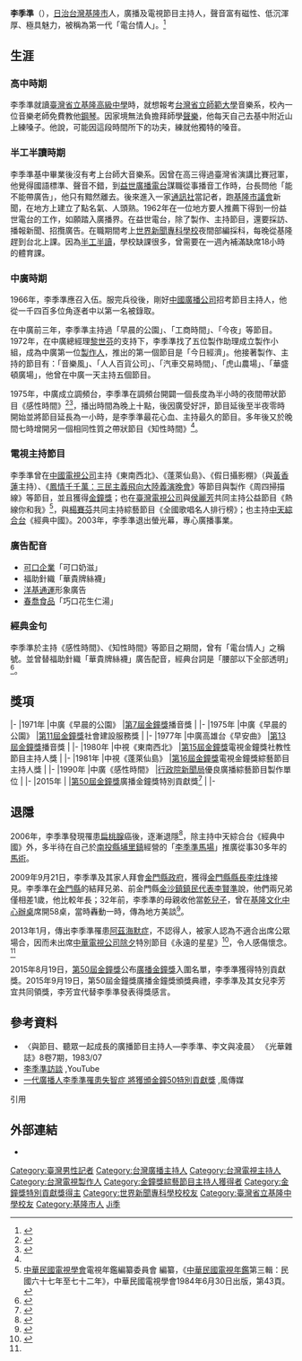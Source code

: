 {{Infobox person
| name = 李季準 
| image                     = 
| image_size                = 
| birth_date                = {{birth date|1943|3|21}}
| birth_place               = {{TWN-JPN}}[[臺北州|臺北州]][[基隆市_(州轄市)|基隆市]]
| baptised                  = 
| death_date                = {{death date and age|2017|4|22|1943|3|21}}
| death_place               = {{TWN}}
| nationality               = {{ROC}} 
| home_town                 = 
| education                 = [[基隆高中|基隆高中]]<br>[[世界新聞專科學校|世界新聞專科學校]]三專夜間部編輯採訪科
| alma_mater                =
| occupation                = 媒體工作者、主持人
| notable_works             = 
| party                     =
| religion                  = 
| spouse                    = 
| children                  = [[李芳宜|李芳宜]]、[[李孟孜|李孟孜]]<ref>{{Cite web |url=http://www.appledaily.com.tw/realtimenews/article/entertainment/20170423/1103747/ |title=822字憶亡父　李季準兒淚目「金蟬脫殼，完全是你風格」 |access-date=2017-04-24 |archive-date=2017-04-24 |archive-url=https://web.archive.org/web/20170424180814/http://www.appledaily.com.tw/realtimenews/article/entertainment/20170423/1103747/ |dead-url=no }}</ref>
| parents                   = 
| relatives                 = 
| footnotes                 = 
| 經歷 = [[中國廣播公司|中國廣播公司]]主持人<br>[[中國電視公司|中國電視公司]]主持人<br>[[臺灣電視公司|臺灣電視公司]]主持人<br>季準傳播事業有限公司製作人
| 死因 = [[扁桃腺癌|扁桃腺癌]]<br>[[阿茲海默症|阿茲海默症]]
}}

'''李季準'''（{{bd|1943年|3月21日|2017年|4月22日|catIdx=Lee}}），[[台灣日治時期|日治台灣]][[基隆市_(州轄市)|基隆市]]人，廣播及電視節目主持人，聲音富有磁性、低沉渾厚、極具魅力，被稱為第一代「電台情人」。<ref>{{Cite web |url=http://www.tvbs.com.tw/news/news_list.asp?no=blue20091104193338 |title=「電台情人」罹癌　李季準抗癌成功 |access-date=2013-09-12 |archive-date=2020-05-26 |archive-url=https://web.archive.org/web/20200526092655/https://www.tvbs.com.tw/news/news_list.asp?no=blue20091104193338 |dead-url=no }}</ref>

==生涯==
===高中時期===
李季準就讀[[臺灣省立基隆高級中學|臺灣省立基隆高級中學]]時，就想報考[[國立台灣師範大學|台灣省立師範大學]]音樂系，校內一位音樂老師免費教他[[鋼琴|鋼琴]]。因家境無法負擔拜師學[[聲樂|聲樂]]，他每天自己去基中附近山上練嗓子。他說，可能因這段時間所下的功夫，練就他獨特的嗓音。

===半工半讀時期===
李季準基中畢業後沒有考上台師大音樂系。因曾在高三得過臺灣省演講比賽冠軍，他覺得國語標準、聲音不錯，到[[益世廣播電台|益世廣播電台]]謀職從事播音工作時，台長問他「能不能帶廣告」，他只有黯然離去。後來進入一家[[通訊社|通訊社]]當記者，跑[[基隆市議會|基隆市議會]]新聞，在地方上建立了點名氣、人頭熟。1962年在一位地方要人推薦下得到一份益世電台的工作，如願踏入廣播界。在益世電台，除了製作、主持節目，還要採訪、播報新聞、招攬廣告。在職期間考上[[世界新聞專科學校|世界新聞專科學校]]夜間部編採科，每晚從基隆趕到台北上課。因為[[半工半讀|半工半讀]]，學校缺課很多，曾需要在一週內補滿缺席18小時的體育課{{fact}}。

===中廣時期===
1966年，李季準應召入伍。服完兵役後，剛好[[中國廣播公司|中國廣播公司]]招考節目主持人，他從一千四百多位角逐者中以第一名被錄取。

在中廣前三年，李季準主持過「早晨的公園」、「工商時間」、「今夜」等節目。1972年，在中廣總經理[[黎世芬|黎世芬]]的支持下，李季準找了五位製作助理成立製作小組，成為中廣第一位[[電台製作人|製作人]]，推出的第一個節目是「今日經濟」。他接著製作、主持的節目有：「音樂風」、「人人百貨公司」、「汽車交易時間」、「虎山農場」、「華盛頓廣場」，他曾在中廣一天主持五個節目。

1975年，中廣成立調頻台，李季準在調頻台開闢一個長度為半小時的夜間帶狀節目《感性時間》<ref>{{Cite web |url=http://www.cna.com.tw/news/firstnews/201704235001-1.aspx |title=李季準逝世中廣感性時間主持人享壽74歲 |access-date=2017-04-23 |archive-date=2018-09-20 |archive-url=https://web.archive.org/web/20180920070713/http://www.cna.com.tw/news/firstnews/201704235001-1.aspx |dead-url=no }}</ref>{{r|appledaily-20150820/36731600}}<REF NAME="LIFETIME">
{{Cite web |url=http://www.setn.com/News.aspx?NewsID=245864 |title=「知性時間」與「感性時間」…聲音巨人李季準精采一生 |access-date=2017-04-23 |archive-date=2020-05-26 |archive-url=https://web.archive.org/web/20200526092703/https://www.setn.com/News.aspx?NewsID=245864 |dead-url=no }}
</ref>，播出時間為晚上十點，後因廣受好評，節目延後至半夜零時開始並將節目延長為一小時，是李季準最花心血、主持最久的節目。多年後又於晚間七時增開另一個相同性質之帶狀節目《知性時間》{{r|appledaily-20150820/36731600}}<REF NAME="LIFETIME"></REF>。

===電視主持節目===
李季準曾在[[中國電視公司|中國電視公司]]主持《東南西北》、《蓬萊仙島》、《假日攝影棚》（與[[黃香蓮|黃香蓮]]主持）、《[[鳳情千千萬：三民主義飛向大陸義演晚會|鳳情千千萬：三民主義飛向大陸義演晚會]]》等節目與製作《周四掃描線》等節目，並且獲得[[金鐘獎|金鐘獎]]；也在[[臺灣電視公司|臺灣電視公司]]與[[侯麗芳|侯麗芳]]共同主持公益節目《熱線你和我》<ref>[[中華民國電視學會|中華民國電視學會]]電視年鑑編纂委員會 編纂，《[[中華民國電視年鑑|中華民國電視年鑑]]第三輯：民國六十七年至七十二年》，中華民國電視學會1984年6月30日出版，第43頁。</ref>，與[[楊賽芬|楊賽芬]]共同主持綜藝節目《全國歌唱名人排行榜》；也主持[[中天綜合台|中天綜合台]]《經典中國》。2003年，李季準退出螢光幕，專心廣播事業。

===廣告配音===
*[[可口企業|可口企業]]「可口奶滋」
*福助針織「華貴牌絲襪」
*[[洋基通運|洋基通運]]形象廣告
*[[春喬食品|春喬食品]]「巧口花生仁湯」

===經典金句===
李季準於主持《感性時間》、《知性時間》等節目之期間，曾有「電台情人」之稱號。並曾替福助針織「華貴牌絲襪」廣告配音，經典台詞是「腰部以下全部透明」{{r|appledaily-20150820/36731600}}<ref>{{Cite web |url=http://www.bcc.com.tw/newsView.3024121 |title=電台情人「李季準」辭世 享壽74歲 |access-date=2017-04-23 |archive-date=2020-05-26 |archive-url=https://web.archive.org/web/20200526092715/http://www.bcc.com.tw/newsView.3024121 |dead-url=no }}</ref>。

==獎項==
{{awards table}}
|-
|1971年
|中廣《早晨的公園》
|[[第7屆金鐘獎|第7屆金鐘獎]]播音獎
|{{won}}
|-
|1975年
|中廣《早晨的公園》
|[[第11屆金鐘獎|第11屆金鐘獎]]社會建設服務獎  
|{{won}}
|-
|1977年
|中廣高雄台《早安曲》
|[[第13屆金鐘獎|第13屆金鐘獎]]播音獎  
|{{won}}
|-
|1980年
|中視《東南西北》
|[[第15屆金鐘獎|第15屆金鐘獎]]電視金鐘獎社教性節目主持人獎 
|{{won}}
|-
|1981年
|中視《蓬萊仙島》
|[[第16屆金鐘獎|第16屆金鐘獎]]電視金鐘獎綜藝節目主持人獎 
|{{won}}
|-
|1990年
|中廣《感性時間》
|[[行政院新聞局|行政院新聞局]]優良廣播綜藝節目製作單位 
|{{won}}
|-
|2015年
|
|[[第50屆金鐘獎|第50屆金鐘獎]]廣播金鐘獎特別貢獻獎<ref>{{Cite web |url=http://www.storm.mg/lifestyle/63119 |title=一代廣播人李季準罹患失智症 將獲頒金鐘50特別貢獻獎 風傳媒 2015年8月19日 |access-date=2015年8月20日 |archive-date=2020年5月26日 |archive-url=https://web.archive.org/web/20200526092716/https://www.storm.mg/lifestyle/63119 |dead-url=no }}</ref>{{r|appledaily-20150820/36731600}}
|{{won}}
|-
{{end}}

==退隱==
2006年，李季準發現罹患[[扁桃腺|扁桃腺]]癌後，逐漸退隱<ref>{{Cite web |url=http://ent.appledaily.com.tw/enews/article/entertainment/20091104/32064374/ |title=李季準惡疾威脅金嗓 抗扁桃腺癌重生 蘋果日報 2009年11月04日 |access-date=2013年9月12日 |archive-date=2017年4月23日 |archive-url=https://web.archive.org/web/20170423154623/http://ent.appledaily.com.tw/enews/article/entertainment/20091104/32064374/ |dead-url=no }}</ref>，除主持中天綜合台《經典中國》外，多半待在自己於[[南投縣|南投縣]][[埔里鎮|埔里鎮]]經營的「[[李季準馬場|李季準馬場]]」推廣從事30多年的[[馬術|馬術]]。

2009年9月21日，李季準及其家人拜會[[金門縣政府|金門縣政府]]，獲得[[金門縣縣長|金門縣縣長]][[李炷烽|李炷烽]]接見。李季準在[[金門縣|金門縣]]的結拜兄弟、前金門縣[[金沙鎮_(金門縣)|金沙鎮]][[鎮民代表|鎮民代表]][[李賢準|李賢準]]說，他們兩兄弟僅相差1歲，他比較年長；32年前，李季準的母親收他當[[乾兒子|乾兒子]]，曾在[[基隆文化中心|基隆文化中心]][[辦桌|辦桌]]席開58桌，當時轟動一時，傳為地方美談<ref>{{cite news |url= http://web.kinmen.gov.tw/Layout/sub_B/News_NewsPrint.aspx?NewsID=63607 |title= 李季準金門行 李縣長熱情歡迎 |publisher= [[金門日報|金門日報]] |date= 2009-09-22 |archivedate=  |archiveurl=  |author= 翁碧蓮 |coauthors=  }}{{Dead link|date=2019年11月 |bot=InternetArchiveBot |fix-attempted=yes }}</ref>。

2013年1月，傳出李季準罹患[[阿茲海默症|阿茲海默症]]，不認得人，被家人認為不適合出席公眾場合，因而未出席[[中華電視公司|中華電視公司]][[除夕|除夕]]特別節目《永遠的星星》<ref>{{cite news |url=http://showbiz.chinatimes.com/showbiz/110511/112013011300024.html |title=李季準患阿茲海默症不認得人 |publisher=[[中國時報|中國時報]] |date=2013-01-13 |archivedate=2013-12-14 |archiveurl=https://web.archive.org/web/20131214075205/http://showbiz.chinatimes.com/showbiz/110511/112013011300024.html |author=許逸群 |coauthors=洪秀瑛、游鎮槐 |deadurl=yes }}</ref>，令人感傷懷念。<ref name="appledaily-20150820/36731600">{{cite news | url= http://ent.appledaily.com.tw/enews/article/entertainment/20150820/36731600/ | title= 李季準遺忘了自己絲襪金句 磁嗓猶在耳認不出兒女 | date= 2015-08-20 | author= 顏馨宜 | location= 臺北 | publisher= [[台灣蘋果日報|台灣蘋果日報]] | accessdate= 2015-08-23 | archive-date= 2017-04-24 | archive-url= https://web.archive.org/web/20170424000105/http://ent.appledaily.com.tw/enews/article/entertainment/20150820/36731600/ | dead-url= no }}</ref>

2015年8月19日，[[第50屆金鐘獎|第50屆金鐘獎]]公布[[廣播金鐘獎|廣播金鐘獎]]入圍名單，李季準獲得特別貢獻獎。2015年9月19日，第50屆金鐘獎廣播金鐘獎頒獎典禮，李季準及其女兒李芳宜共同領獎，李芳宜代替李季準發表得獎感言。

==參考資料==
*〈與節目、聽眾一起成長的廣播節目主持人—李季準、李文與凌晨〉 《光華雜誌》8卷7期，1983/07
*[http://www.youtube.com/watch?feature=player_embedded&v=wf0qRs5iXJk 李季準訪談] {{Wayback|url=http://www.youtube.com/watch?feature=player_embedded&v=wf0qRs5iXJk |date=20200526092740 }},YouTube
*[http://www.storm.mg/lifestyle/63119 一代廣播人李季準罹患失智症 將獲頒金鐘50特別貢獻獎] {{Wayback|url=http://www.storm.mg/lifestyle/63119 |date=20200526092716 }},風傳媒

;引用
{{Reflist}}

==外部連結==
*{{facebook|Horseridingprogrambylichichun|李季準馬術俱樂部}}

{{金鐘獎綜藝節目主持人}}
{{authority control}} 
{{DEFAULTSORT:Li李}}
[[Category:臺灣男性記者|Category:臺灣男性記者]]
[[Category:台灣廣播主持人|Category:台灣廣播主持人]]
[[Category:台灣電視主持人|Category:台灣電視主持人]]
[[Category:台灣電視製作人|Category:台灣電視製作人]]
[[Category:金鐘獎綜藝節目主持人獲得者|Category:金鐘獎綜藝節目主持人獲得者]]
[[Category:金鐘獎特別貢獻獎得主|Category:金鐘獎特別貢獻獎得主]]
[[Category:世界新聞專科學校校友|Category:世界新聞專科學校校友]]
[[Category:臺灣省立基隆中學校友|Category:臺灣省立基隆中學校友]]
[[Category:基隆市人|Category:基隆市人]]
[[Category:李姓|Ji季]]